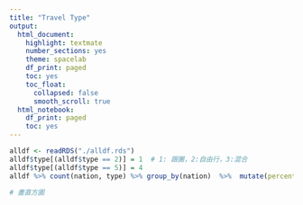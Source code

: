 ```yaml
---
title: "Travel Type"
output:
  html_document:
    highlight: textmate
    number_sections: yes
    theme: spacelab
    df_print: paged
    toc: yes
    toc_float: 
      collapsed: false
      smooth_scroll: true
  html_notebook:
    df_print: paged
    toc: yes
---
```


```r
alldf <- readRDS("./alldf.rds")
alldf$type[(alldf$type == 2)] = 1  # 1: 跟團，2:自由行，3:混合
alldf$type[(alldf$type == 5)] = 4  
alldf %>% count(nation, type) %>% group_by(nation)  %>%  mutate(percent = n/sum(n))

# 畫直方圖

```

